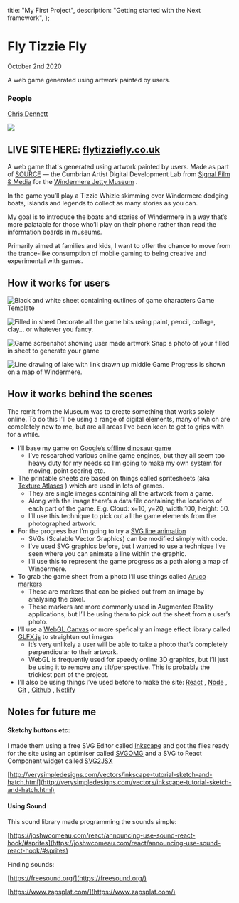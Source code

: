 
  title: "My First Project",
  description: "Getting started with the Next framework",
};


# Fly Tizzie Fly
October 2nd 2020

A web game generated using artwork painted by users.

### People

[Chris Dennett](/chris-dennett)

![](https://cdn.sanity.io/images/goj4rm8w/production/e33c72eb3cf9f95c78a4fd05c3ca06ab6360f056-965x569.png?w=600&h=400&fit=crop)

## LIVE SITE HERE: [flytizziefly.co.uk](https://flytizziefly.co.uk/)

A web game that's generated using artwork painted by users. Made as part of [SOURCE](https://signalfilmandmedia.com/source/) — the Cumbrian Artist Digital Development Lab from [Signal Film & Media](https://signalfilmandmedia.com/) for the [Windermere Jetty Museum](https://lakelandarts.org.uk/windermere-jetty-museum/) .

In the game you’ll play a Tizzie Whizie skimming over Windermere dodging boats, islands and legends to collect as many stories as you can.

My goal is to introduce the boats and stories of Windermere in a way that’s more palatable for those who’ll play on their phone rather than read the information boards in museums.

Primarily aimed at families and kids, I want to offer the chance to move from the trance-like consumption of mobile gaming to being creative and experimental with games.

How it works for users
----------------------
![Black and white sheet containing outlines of game characters](https://cdn.sanity.io/images/goj4rm8w/production/32d570ce898c9e460a577bebca403cce033eb9c7-3508x2480.png?w=500&h=353&fit=crop)
Game Template

![Filled in sheet](https://cdn.sanity.io/images/goj4rm8w/production/46520eb9238aa45f3be3874bf76df0103ba1473a-1123x794.png?w=500&h=354&fit=crop)
Decorate all the game bits using paint, pencil, collage, clay… or whatever you fancy.

![Game screenshot showing user made artwork](https://cdn.sanity.io/images/goj4rm8w/production/e33c72eb3cf9f95c78a4fd05c3ca06ab6360f056-965x569.png?w=500&h=295&fit=crop)
Snap a photo of your filled in sheet to generate your game

![Line drawing of lake with link drawn up middle](https://cdn.sanity.io/images/goj4rm8w/production/2f13af8d062bd5c7c9d52339e8d20d77afa775a2-835x216.png?w=500&h=129&fit=crop)
Game Progress is shown on a map of Windermere.

How it works behind the scenes
------------------------------
The remit from the Museum was to create something that works solely online. To do this I’ll be using a range of digital elements, many of which are completely new to me, but are all areas I’ve been keen to get to grips with for a while.

*   I’ll base my game on [Google’s offline dinosaur game](https://www.freecodecamp.org/news/how-to-play-the-no-internet-google-chrome-dinosaur-game-both-online-and-offline/)
    *   I’ve researched various online game engines, but they all seem too heavy duty for my needs so I’m going to make my own system for moving, point scoring etc.
*   The printable sheets are based on things called spritesheets (aka [Texture Atlases](https://en.wikipedia.org/wiki/Texture_atlas) ) which are used in lots of games.
    *   They are single images containing all the artwork from a game.
    *   Along with the image there’s a data file containing the locations of each part of the game. E.g. Cloud: x=10, y=20, width:100, height: 50.
    *   I’ll use this technique to pick out all the game elements from the photographed artwork.
*   For the progress bar I’m going to try a [SVG line animation](https://css-tricks.com/svg-line-animation-works/)
    *   SVGs (Scalable Vector Graphics) can be modified simply with code.
    *   I’ve used SVG graphics before, but I wanted to use a technique I’ve seen where you can animate a line within the graphic.
    *   I’ll use this to represent the game progress as a path along a map of Windermere.
*   To grab the game sheet from a photo I’ll use things called [Aruco markers](https://docs.opencv.org/trunk/d5/dae/tutorial_aruco_detection.html)
    *   These are markers that can be picked out from an image by analysing the pixel.
    *   These markers are more commonly used in Augmented Reality applications, but I’ll be using them to pick out the sheet from a user’s photo.
*   I’ll use a [WebGL Canvas](https://webgl2fundamentals.org/) or more spefically an image effect library called [GLFX.js](https://evanw.github.io/glfx.js/demo/#perspective) to straighten out images
    *   It’s very unlikely a user will be able to take a photo that’s completely perpendicular to their artwork.
    *   WebGL is frequently used for speedy online 3D graphics, but I’ll just be using it to remove any tilt/perspective. This is probably the trickiest part of the project.
*   I’ll also be using things I’ve used before to make the site: [React](https://reactjs.org/) , [Node](https://nodejs.org/) , [Git](https://git-scm.com/) , [Github](https://github.com/) , [Netlify](https://www.netlify.com/)

Notes for future me
-------------------

#### Sketchy buttons etc:

I made them using a free SVG Editor called [Inkscape](https://inkscape.org/) and got the files ready for the site using an optimiser called [SVGOMG](https://jakearchibald.github.io/svgomg/) and a SVG to React Component widget called [SVG2JSX](https://svg2jsx.com/)

[http://verysimpledesigns.com/vectors/inkscape-tutorial-sketch-and-hatch.html](http://verysimpledesigns.com/vectors/inkscape-tutorial-sketch-and-hatch.html)

#### Using Sound

This sound library made programming the sounds simple:

[https://joshwcomeau.com/react/announcing-use-sound-react-hook/#sprites](https://joshwcomeau.com/react/announcing-use-sound-react-hook/#sprites)

Finding sounds:

[https://freesound.org/](https://freesound.org/)

[https://www.zapsplat.com/](https://www.zapsplat.com/)
